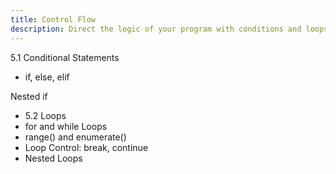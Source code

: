 ```yaml
---
title: Control Flow
description: Direct the logic of your program with conditions and loops.
---
```


5.1 Conditional Statements

- if, else, elif

Nested if

- 5.2 Loops
- for and while Loops
- range() and enumerate()
- Loop Control: break, continue
- Nested Loops